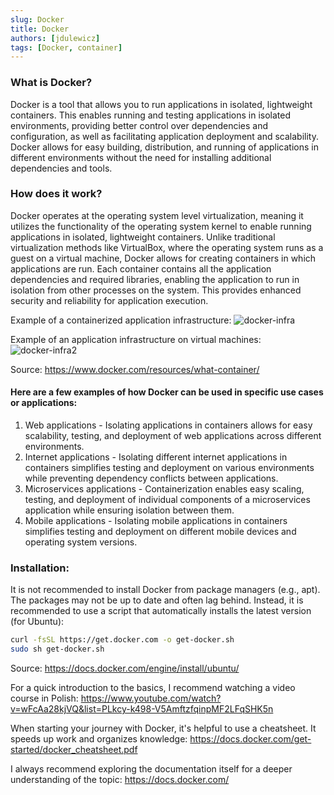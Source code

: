 ```yaml
---
slug: Docker
title: Docker
authors: [jdulewicz]
tags: [Docker, container]
---
```


### What is Docker?

Docker is a tool that allows you to run applications in isolated, lightweight containers. This enables running and testing applications in isolated environments, providing better control over dependencies and configuration, as well as facilitating application deployment and scalability. Docker allows for easy building, distribution, and running of applications in different environments without the need for installing additional dependencies and tools.

### How does it work?

Docker operates at the operating system level virtualization, meaning it utilizes the functionality of the operating system kernel to enable running applications in isolated, lightweight containers. Unlike traditional virtualization methods like VirtualBox, where the operating system runs as a guest on a virtual machine, Docker allows for creating containers in which applications are run. Each container contains all the application dependencies and required libraries, enabling the application to run in isolation from other processes on the system. This provides enhanced security and reliability for application execution.

Example of a containerized application infrastructure:
![docker-infra](./img/docker-containerized-appliction-blue-border_2.webp)


Example of an application infrastructure on virtual machines:
![docker-infra2](./img/container-vm-whatcontainer_2.webp)

Source: https://www.docker.com/resources/what-container/

#### Here are a few examples of how Docker can be used in specific use cases or applications:

1. Web applications - Isolating applications in containers allows for easy scalability, testing, and deployment of web applications across different environments.
2. Internet applications - Isolating different internet applications in containers simplifies testing and deployment on various environments while preventing dependency conflicts between applications.
3. Microservices applications - Containerization enables easy scaling, testing, and deployment of individual components of a microservices application while ensuring isolation between them.
4. Mobile applications - Isolating mobile applications in containers simplifies testing and deployment on different mobile devices and operating system versions.

### Installation:

It is not recommended to install Docker from package managers (e.g., apt). The packages may not be up to date and often lag behind. Instead, it is recommended to use a script that automatically installs the latest version (for Ubuntu):

```bash
curl -fsSL https://get.docker.com -o get-docker.sh
sudo sh get-docker.sh
```

Source: https://docs.docker.com/engine/install/ubuntu/

For a quick introduction to the basics, I recommend watching a video course in Polish:
https://www.youtube.com/watch?v=wFcAa28kjVQ&list=PLkcy-k498-V5AmftzfqinpMF2LFqSHK5n

When starting your journey with Docker, it's helpful to use a cheatsheet. It speeds up work and organizes knowledge:
https://docs.docker.com/get-started/docker_cheatsheet.pdf

I always recommend exploring the documentation itself for a deeper understanding of the topic:
https://docs.docker.com/